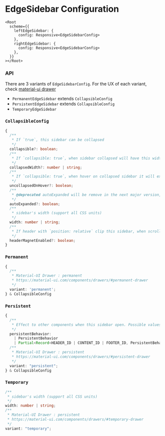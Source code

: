 
<Meta title="Layout/Configuration/EdgeSidebar" />

<style>{`
  .sbdocs-content {
    max-width: 720px;
  }
`}</style>

# EdgeSidebar Configuration

```tsx
<Root
  scheme={{
    leftEdgeSidebar: {
      config: Responsive<EdgeSidebarConfig>
    },
    rightEdgeSidebar: {
      config: Responsive<EdgeSidebarConfig>
    },
  }}
></Root>
```

### API

There are 3 variants of `EdgeSidebarConfig`. For the UX of each variant, check [material-ui drawer](https://material-ui.com/components/drawers/#drawer)

- `PermanentEdgeSidebar` extends `CollapsibleConfig`
- `PersistentEdgeSidebar` extends `CollapsibleConfig`
- `TemporaryEdgeSidebar`

### `CollapsibleConfig`

```ts
{
  /**
   * If `true`, this sidebar can be collapsed
   */
  collapsible?: boolean;
  /**
   * If `collapsible: true`, when sidebar collapsed will have this width (support all CSS units)
   */
  collapsedWidth?: number | string;
  /**
   * If `collapsible: true`, when hover on collapsed sidebar it will expand to specified `width` without affecting other components.
   */
  uncollapsedOnHover?: boolean;
  /**
   * @deprecated autoExpanded will be remove in the next major version, use 'uncollapsedOnHover' instead
   */
  autoExpanded?: boolean;
  /**
   * sidebar's width (support all CSS units)
   */
  width: number | string;
  /**
   * If header with `position: relative` clip this sidebar, when scroll the page will cause this sidebar to stick with header
   */
  headerMagnetEnabled?: boolean;
}
```

### `Permanent`

```ts
{
  /**
   * Material-UI Drawer : permanent
   * https://material-ui.com/components/drawers/#permanent-drawer
   */
  variant: 'permanent';
} & CollapsibleConfig
```

### `Persistent`

```ts
{
  /**
   * Effect to other components when this sidebar open. Possible values are 'fit' | 'flexible' | 'none'
   */
  persistentBehavior:
    | PersistentBehavior
    | Partial<Record<HEADER_ID | CONTENT_ID | FOOTER_ID, PersistentBehavior>>;
  /**
   * Material-UI Drawer : persistent
   * https://material-ui.com/components/drawers/#persistent-drawer
   */
  variant: "persistent";
} & CollapsibleConfig
```

### `Temporary`

```ts
/**
 * sidebar's width (support all CSS units)
 */
width: number | string;
/**
 * Material-UI Drawer : persistent
 * https://material-ui.com/components/drawers/#temporary-drawer
 */
variant: "temporary";
```
